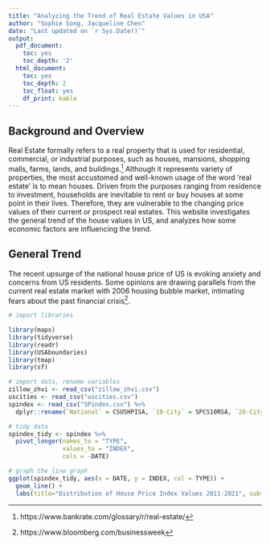 ```yaml
---
title: "Analyzing the Trend of Real Estate Values in USA"
author: "Sophie Song, Jacqueline Chen"
date: "Last updated on `r Sys.Date()`"
output:
  pdf_document:
    toc: yes
    toc_depth: '2'
  html_document:
    toc: yes
    toc_depth: 2
    toc_float: yes
    df_print: kable
---
```


<!--
Comments in HTML are like this! 
-->

## Background and Overview

Real Estate formally refers to a real property that is used for residential, commercial, or industrial purposes, such as houses, mansions, shopping malls, farms, lands, and buildings.^[https://www.bankrate.com/glossary/r/real-estate/] Although it represents variety of properties, the most accustomed and well-known usage of the word 'real estate' is to mean houses. Driven from the purposes ranging from residence to investment, households are inevitable to rent or buy houses at some point in their lives. Therefore, they are vulnerable to the changing price values of their current or prospect real estates. This website investigates the general trend of the house values in US, and analyzes how some economic factors are influencing the trend.  

## General Trend 

The recent upsurge of the national house price of US is evoking anxiety and concerns from US residents. Some opinions are drawing parallels from the current real estate market with 2006 housing bubble market, intimating fears about the past financial crisis^[https://www.bloomberg.com/businessweek].  

```r
# import libraries

library(maps)
library(tidyverse)
library(readr)
library(USAboundaries)
library(tmap)
library(sf)

```

``` r

# import data, rename variables
zillow_zhvi <- read_csv("zillow_zhvi.csv") 
uscities <- read_csv("uscities.csv")
spindex <- read_csv("SPindex.csv") %>% 
  dplyr::rename(`National` = CSUSHPISA, `10-City` = SPCS10RSA, `20-City` = SPCS20RSA)

# tidy data
spindex_tidy <- spindex %>% 
  pivot_longer(names_to = "TYPE", 
               values_to = "INDEX", 
               cols = -DATE)

# graph the line graph
ggplot(spindex_tidy, aes(x = DATE, y = INDEX, col = TYPE)) +
  geom_line() + 
  labs(title="Distribution of House Price Index Values 2011-2021", subtitle = "S&P CoreLogic Case-Shiller Home Price Indices", x = "Year", y = "Index", col = "Type")
```


